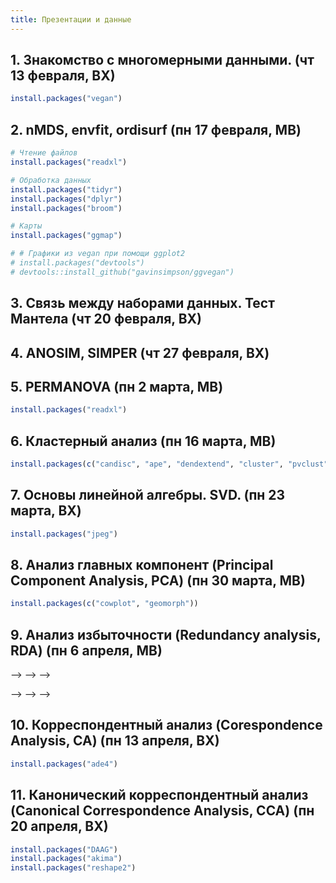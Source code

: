 ```yaml
---
title: Презентации и данные
---
```


## 1. Знакомство с многомерными данными. (чт 13 февраля, ВХ)

```r
install.packages("vegan")
```

<!-- - Презентация [html](01_multivariate_data_and_dissimilarities.html) -->

<!-- - [код R](01_multivariate_data_and_dissimilarities_code.R) -->

<!-- - __Фауна Долгой губы__ (Данные В.М.Хайтова) -->
<!--     + [dolg_abundance.txt](data/dolg_abundance.txt) -->
<!--     + [dolg_hydrology.txt](data/dolg_hydrology.txt)  -->

<!-- **Данные для самостоятельной работы** -->

<!-- - __Обилие полихет на литорали Белого моря__ (Данные В.М.Хайтова) -->
<!--     + [Polychaetes_species.csv](data/Polychaetes_species.csv) -->
<!--     + параметры среды [Polychaeta_env.csv](data/Polychaeta_env.csv) -->

## 2. nMDS, envfit, ordisurf (пн 17 февраля, МВ)

```r
# Чтение файлов
install.packages("readxl")

# Обработка данных
install.packages("tidyr")
install.packages("dplyr")
install.packages("broom")

# Карты
install.packages("ggmap")

# # Графики из vegan при помощи ggplot2
# install.packages("devtools")
# devtools::install_github("gavinsimpson/ggvegan")
```

<!-- - Презентация [html](02_nMDS.html) -->

<!-- - [код R](02_nMDS_code.R) -->

<!-- - __Данные для карты__ -->
<!--     + [data/dist_spb.xlsx](data/dist_spb.xlsx) -->
<!--     + [dist_spb_dat.RData](data/dist_spb_dat.RData) -->

<!-- - __Данные о симбионтах мидий__ из работы *Krapivin, V. A., Bagrov, S. V., & Varfolomeeva, M. A. (2018). Effect of tidal level on abundance of symbionts in the White Sea blue mussel. Diseases of aquatic organisms, 130(2), 131-144.* -->
<!--     + [Krapivin_2017_Medulis-symb.tab](data/Krapivin_2017_Medulis-symb.tab) -->


<!-- **Данные для самостоятельной работы** -->

<!-- - __Фауна Долгой губы__ (Данные В.М.Хайтова) -->
<!--     + [dolg_abundance.txt](data/dolg_abundance.txt) -->
<!--     + [dolg_hydrology.txt](data/dolg_hydrology.txt) -->

<!-- - __Растительные сообщества во франции La Mafragh (Annaba, Algérie).__ Данные из работы  *de Belair, G. and Bencheikh-Lehocine, M. (1987) Composition et déterminisme de la végétation d'une plaine côtière marécageuse : La Mafragh (Annaba, Algérie). Bulletin d'Ecologie, 18, 393–407.* -->
<!--     + [mafragh_species.csv](data/mafragh_species.csv) -->
<!--     + параметры среды [mafragh_env.csv](data/mafragh_env.csv) -->

<!-- - __Деревья на острове Barro Colorado.__ Данные из работы *Condit, R, Pitman, N, Leigh, E.G., Chave, J., Terborgh, J., Foster, R.B., Nuñez, P., Aguilar, S., Valencia, R., Villa, G., Muller-Landau, H.C., Losos, E. & Hubbell, S.P. (2002). Beta-diversity in tropical forest trees. Science 295, 666–669.* -->
<!--     + [BCI_species.csv](data/BCI_species.csv) -->
<!--     + параметры среды [BCI_env.csv](data/BCI_env.csv) -->

## 3. Связь между наборами данных. Тест Мантела (чт 20 февраля, ВХ)


<!-- - Презентация [html](03_Mantel_correlation-based_methods.html) -->
<!-- - [код R](03_Mantel_correlation-based_methods.R) -->
<!-- - Данные -->
<!--     + [Coordinates.txt](data/Coordinates.txt) -->
<!--     + [mussel_beds.csv](data/mussel_beds.csv) -->
<!--     + [ASCAM.csv](data/ASCAM.csv) -->

<!-- **Данные для самостоятельной работы** -->

<!-- ```{r eval=FALSE} -->
<!-- # Пермутационные тесты -->
<!-- install.packages("coin") -->
<!-- ``` -->

<!-- - __Растительные сообщества во франции La Mafragh (Annaba, Algérie).__ Данные из работы  *de Belair, G. and Bencheikh-Lehocine, M. (1987) Composition et déterminisme de la végétation d'une plaine côtière marécageuse : La Mafragh (Annaba, Algérie). Bulletin d'Ecologie, 18, 393–407.* -->
<!--     + [mafragh_species.csv](data/mafragh_species.csv) -->
<!--     + параметры среды [mafragh_env.csv](data/mafragh_env.csv) -->

<!-- - __Деревья на острове Barro Colorado.__ Данные из работы *Condit, R, Pitman, N, Leigh, E.G., Chave, J., Terborgh, J., Foster, R.B., Nuñez, P., Aguilar, S., Valencia, R., Villa, G., Muller-Landau, H.C., Losos, E. & Hubbell, S.P. (2002). Beta-diversity in tropical forest trees. Science 295, 666–669.* -->
<!--     + [BCI_species.csv](data/BCI_species.csv) -->
<!--     + параметры среды [BCI_env.csv](data/BCI_env.csv) -->



## 4. ANOSIM, SIMPER (чт 27 февраля, ВХ)

<!-- - Презентация [html](04_ANOSIM_SIMPER.html) -->
<!-- - [код R](04_ANOSIM_SIMPER.R) -->
<!-- - Данные [mussel_beds.csv](data/mussel_beds.csv) | [ASCAM.csv](data/ASCAM.csv) -->

<!-- **Данные для самостоятельной работы** -->

<!-- - __Сообщества макробентоса в друзах мидий.__ Данные из работы *Хайтов В. М., Артемьева А. В., Фокин М. В., Яковис Е. Л. Структурно-динамическая организация консорциев друз Mytilus edulis на литорали губы Долгой острова Большого Соловецкого. Ч. II. Структура и динамика сообщества, связанного с друзами  Вестн. С.-Петерб. ун-та. Сер. 3. 2002. Вып. 4 (№ 27). С. 18−29.* -->
<!--     + [mussel_patches.csv](data/mussel_patches.csv) -->


<!-- - __Сообщества лишайников на стволах сосен и елей в Северной Швеции.__ Данные из работы *Bäcklund, S., Jönsson, M., Strengbom, J., Frisch, A., & Thor, G. (2016). A pine is a pine and a spruce is a spruce–the effect of tree species and stand age on epiphytic lichen communities. PloS one, 11(1), e0147004.* -->
<!--     + [Backlund_et_al_2016_PLOS.XLSX](data/Backlund_et_al_2016_PLOS.XLSX) -->


<!-- - __Сообщества макробентоса в экспериментах с искусственно созданными друзами мидий.__ Данные из работы *Хайтов В. М.Бровкина Ю.Б. Механизмы заселения друз Mytilus edulis Linnaeus, 1758 (Bivalvia: Mytilidae) обитателями беломорского песчаного пляжа // БИОЛОГИЯ МОРЯ, 2014. — Vol. 40, — № 4. — P. 302-308* -->
<!--     + [mussel_experiment.csv](data/mussel_experiment.csv) -->


## 5. PERMANOVA (пн 2 марта, МВ)

```r
install.packages("readxl")
```

<!-- - Презентация [html](05_perMANOVA.html) -->
<!-- - [код R](05_perMANOVA.R) -->
<!-- - Данные -->
<!--     + [pesch.csv](data/pesch.csv) -->
<!--     + [simulated_data.csv](data/simulated_data.csv) -->

<!-- **Данные для самостоятельной работы** -->

<!-- - [Пояснения к датасетам и задание](05_perMANOVA_task.html) -->

<!-- - __Влияние выпаса скота на зообентос рек о.Тасмания.__ Данные из работы *Magierowski, RH, Davies, PE, Read, SM (2015). Biological and physical data collected from river sites selected across a gradient of catchment area under grazing in northern Tasmania., Version 1. http://doi.org/10.4227/05/54BEEE248D22B. ÆKOS Data Portal, rights owned by University of Tasmania. Accessed 02 Mar 2017.* -->
<!--     + [Grazing_Magierowski_et_al_2015.xls](data/Grazing_Magierowski_et_al_2015.xls) -->

<!-- - __Гематология сонных ящериц _Tiliqua rugosa_.__ Данные из работы *Smyth, A. K., Smee, E., Godfrey, S. S., Crowther, M., Phalen, D. (2014). Haematology of the Sleepy Lizard (Tiliqua rugosa) in Australia's cereal croplands, 2010, Version 1.0. http://doi.org/10.4227/05/537C5C5553F9E. ÆKOS Data Portal, rights owned by University of Adelaide, University of Sydney, Commonwealth Scientific and Industrial Research Organisation. Accessed 03 Mar 2017.* -->
<!--     + [Sleepy lizard.xlsx](data/Sleepy lizard.xlsx) -->

## 6. Кластерный анализ (пн 16 марта, МВ)

```r
install.packages(c("candisc", "ape", "dendextend", "cluster", "pvclust"))
```

<!-- - Презентация [html](06_cluster_analysis.html) -->
<!-- - [код R](06_cluster_analysis.R) -->

<!-- **Данные для самостоятельной работы** -->

<!-- С прошлого занятия. -->

## 7. Основы линейной алгебры. SVD. (пн 23 марта, ВХ)

```r
install.packages("jpeg")
```


<!-- - Презентация [html](07_introduction_to_linear_algebra.html) -->
<!-- - [код R](07_introduction_to_linear_algebra.R) -->
<!-- - Данные -->
<!--     + [Матрица](data/face.rda) -->


<!-- [**Данные для самостоятельной работы**](07_linear_algebra_task.html) -->


## 8. Анализ главных компонент (Principal Component Analysis, PCA) (пн 30 марта, МВ)

```r
install.packages(c("cowplot", "geomorph"))
```

<!-- - Презентация [html](08_PCA.html) -->
<!-- - [код R](08_PCA.R) -->
<!-- - Данные -->
<!--     + [jellyfish.csv](data/jellyfish.csv) -->
<!--     + [protein.csv](data/protein.csv) -->

<!-- (Геометрическаая) морфометрия -->

<!-- - Презентация [html](08_PCA_geometric_morphometrics.html) -->

<!-- - [код R](08_PCA_geometric_morphometrics.R) -->
<!-- - Данные -->
<!--     + [turtles.txt](data/turtles.txt) -->

## 9. Анализ избыточности (Redundancy analysis, RDA) (пн 6 апреля, МВ)

<!-- - Презентация [html](09_RDA.html) -->
<!-- - [код R](09_RDA.R) -->
<!-- - Данные butterfly{ade4} -->
<!-- - Данные [butterfly_envir.csv](data/butterfly_envir.csv) -->
<!-- - Данные [butterfly_genet.csv](data/butterfly_genet.csv) -->
<!-- - Данные [butterfly_xy.csv](data/butterfly_xy.csv) -->


<!-- **Данные для самостоятельной работы** -->

<!-- <!-- ```{r eval=FALSE} --> -->
<!-- <!-- install.packages("DAAG") --> -->
<!-- <!-- ``` --> -->

<!-- - __Влияние выпаса скота на зообентос рек о.Тасмания.__ Данные из работы *Magierowski, RH, Davies, PE, Read, SM (2015). Biological and physical data collected from river sites selected across a gradient of catchment area under grazing in northern Tasmania., Version 1. http://doi.org/10.4227/05/54BEEE248D22B. ÆKOS Data Portal, rights owned by University of Tasmania. Accessed 02 Mar 2017.* -->
<!--     + [Grazing_Magierowski_et_al_2015.xls](data/Grazing_Magierowski_et_al_2015.xls) -->

<!-- <!-- - __Морфометрия поссумов в Австралии.__ Данные из работы *Lindenmayer, D. B., Viggers, K. L., Cunningham, R. B., and Donnelly, C. F. 1995. Morphological variation among columns of the mountain brushtail possum, Trichosurus caninus Ogilby (Phalangeridae: Marsupiala). Australian Journal of Zoology 43: 449-458.* --> -->
<!-- <!--     + possum{DAAG} --> -->
<!-- <!--     + possumsites{DAAG} --> -->

## 10. Корреспондентный анализ (Corespondence Analysis, CA) (пн 13 апреля, ВХ)


```r
install.packages("ade4")
```

<!-- - Презентация [html](10_CA_and_CA_calculation.html) -->
<!-- - [код R](10_CA_calculation.R) -->
<!-- - Данные [macnally.xlsx](data/macnally.xlsx) -->

<!-- **Данные для самостоятельной работы** -->

<!-- - Растительные сообщества во франции La Mafragh (Annaba, Algérie). Данные из работы  *de Belair, G. and Bencheikh-Lehocine, M. (1987) Composition et déterminisme de la végétation d'une plaine côtière marécageuse : La Mafragh (Annaba, Algérie). Bulletin d'Ecologie, 18, 393–407.* -->
<!--     + [mafragh_species.csv](data/mafragh_species.csv) -->

<!-- - __Крысы.__ -->
<!--     + [bolger1.csv](data/bolger1.csv) -->

<!-- - __Бабочки.__ -->
<!--     + butterfly{ade4} -->

## 11. Канонический корреспондентный анализ (Canonical Correspondence Analysis, CCA) (пн 20 апреля, ВХ)


```r
install.packages("DAAG")
install.packages("akima")
install.packages("reshape2")
```


<!-- - Презентация [html](11_CCA.html) -->
<!-- - [код R](11_CCA.R) -->


<!-- **Данные для самостоятельной работы** -->

<!-- - __Влияние выпаса скота на зообентос рек о.Тасмания.__ Данные из работы *Magierowski, RH, Davies, PE, Read, SM (2015). Biological and physical data collected from river sites selected across a gradient of catchment area under grazing in northern Tasmania., Version 1. http://doi.org/10.4227/05/54BEEE248D22B. ÆKOS Data Portal, rights owned by University of Tasmania. Accessed 02 Mar 2017.* -->
<!--     + [Grazing_Magierowski_et_al_2015.xls](data/Grazing_Magierowski_et_al_2015.xls) -->

<!-- - __Фауна Долгой губы__ (Данные В.М.Хайтова) -->
<!--     + [dolg_abundance.txt](data/dolg_abundance.txt) -->
<!--     + [dolg_hydrology.txt](data/dolg_hydrology.txt) -->

<!-- - __Обилие полихет на литорали Белого моря__ (Данные В.М.Хайтова) -->
<!--     + [Polychaetes_species.csv](data/Polychaetes_species.csv) -->
<!--     + параметры среды [Polychaeta_env.csv](data/Polychaeta_env.csv) -->

<!-- - Растительные сообщества во франции La Mafragh (Annaba, Algérie). Данные из работы  *de Belair, G. and Bencheikh-Lehocine, M. (1987) Composition et déterminisme de la végétation d'une plaine côtière marécageuse : La Mafragh (Annaba, Algérie). Bulletin d'Ecologie, 18, 393–407.* -->
<!--     + [mafragh_species.csv](data/mafragh_species.csv) -->
<!--     + параметры среды [mafragh_env.csv](data/mafragh_env.csv) -->

<!-- - Деревья на острове Barro Colorado. Данные из работы *Condit, R, Pitman, N, Leigh, E.G., Chave, J., Terborgh, J., Foster, R.B., Nuñez, P., Aguilar, S., Valencia, R., Villa, G., Muller-Landau, H.C., Losos, E. & Hubbell, S.P. (2002). Beta-diversity in tropical forest trees. Science 295, 666–669.* -->
<!--     + [BCI_species.csv](data/BCI_species.csv) -->
<!--     + параметры среды [BCI_env.csv](data/BCI_env.csv) -->


